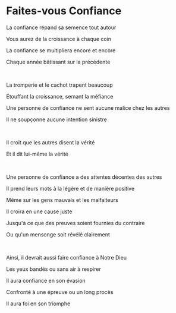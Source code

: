 # Faites-vous Confiance

La confiance répand sa semence tout autour

Vous aurez de la croissance à chaque coin

La confiance se multipliera encore et encore

Chaque année bâtissant sur la précédente

<br />

La tromperie et le cachot trapent beaucoup

Étouffant la croissance, semant la méfiance

Une personne de confiance ne sent aucune malice chez les autres

Il ne soupçonne aucune intention sinistre

<br />

Il croit que les autres disent la vérité

Et il dit lui-même la vérité

<br />

Une personne de confiance a des attentes décentes des autres

Il prend leurs mots à la légère et de manière positive

Même sur les gens mauvais et les malfaiteurs

Il croira en une cause juste

Jusqu'à ce que des preuves soient fournies du contraire

Ou qu'un mensonge soit révélé clairement

<br />

Ainsi, il devrait aussi faire confiance à Notre Dieu

Les yeux bandés ou sans air à respirer

Il aura confiance en son évasion

Confronté à une épreuve ou un long procès

Il aura foi en son triomphe

<p></p>